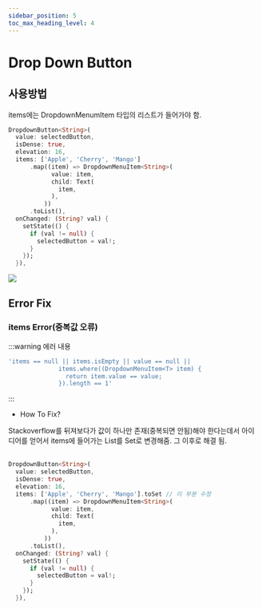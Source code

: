 ```yaml
---
sidebar_position: 5
toc_max_heading_level: 4
---
```


# Drop Down Button


## 사용방법 
items에는 DropdownMenumItem 타입의 리스트가 들어가야 함.
```dart
DropdownButton<String>( 
  value: selectedButton,
  isDense: true,
  elevation: 16,
  items: ['Apple', 'Cherry', 'Mango']
      .map((item) => DropdownMenuItem<String>(
            value: item,
            child: Text(
              item,
            ),
          ))
      .toList(),
  onChanged: (String? val) {
    setState(() {
      if (val != null) {
        selectedButton = val!;
      }
    });
  }),
```

![](./img/dropdown-button/drop_down_button.gif)

## Error Fix
### items Error(중복값 오류)

:::warning 에러 내용
```bash
'items == null || items.isEmpty || value == null ||
              items.where((DropdownMenuItem<T> item) {
                return item.value == value;
              }).length == 1'
```
:::
 
- How To Fix? 

Stackoverflow를 뒤져보다가 값이 하나만 존재(중복되면 안됨)해야 한다는데서 아이디어를 얻어서 items에 들어가는 List를 Set로 변경해줌. 그 이후로 해결 됨.<br></br>
```dart
DropdownButton<String>( 
  value: selectedButton,
  isDense: true,
  elevation: 16,
  items: ['Apple', 'Cherry', 'Mango'].toSet // 이 부분 수정
      .map((item) => DropdownMenuItem<String>(
            value: item,
            child: Text(
              item,
            ),
          ))
      .toList(),
  onChanged: (String? val) {
    setState(() {
      if (val != null) {
        selectedButton = val!;
      }
    });
  }),
```